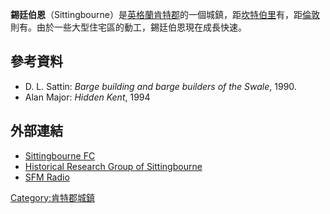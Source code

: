 {{expand|time=2016-03-20T15:22:52+00:00}}
{{no footnotes|time=2016-03-20T15:22:52+00:00}}
{{infobox UK place
|country                  = 英格蘭
|latitude                 = 51.34
|longitude                = 0.74
|official_name            = Sittingbourne
|static_image_name        = Sittingbourne in 2007.jpg
|static_image_caption     = 
|population               = 62,500
|shire_district           = [[Swale|Swale]]
|shire_county             = [[肯特郡|肯特郡]]
|region                   = 東南英格蘭
|constituency_westminster = [[錫廷伯恩和謝佩_(英國國會選區)|錫廷伯恩和謝佩]]
|post_town                = SITTINGBOURNE
|postcode_district        = ME9, ME10
|postcode_area            = ME
|dial_code                = 01795
|os_grid_reference        = TQ905635
}}
'''錫廷伯恩'''（Sittingbourne）是[[英格蘭|英格蘭]][[肯特郡|肯特郡]]的一個城鎮，距[[坎特伯里|坎特伯里]]有{{convert|17|mi|km}}，距[[倫敦|倫敦]]則有{{convert|45|mi|km}}。由於一些大型住宅區的動工，錫廷伯恩現在成長快速。 
==參考資料==
{{reflist|2}}
* D. L. Sattin: ''Barge building and barge builders of the Swale'', 1990.
* Alan Major: ''Hidden Kent'', 1994
==外部連結==
{{Commons category|Sittingbourne}}
{{Wikivoyage}}
* [http://www.sittingbournefc.co.uk/ Sittingbourne FC] {{Wayback|url=http://www.sittingbournefc.co.uk/ |date=20180208094940 }}
* [http://www.hrgs.co.uk/ Historical Research Group of Sittingbourne] {{Wayback|url=http://www.hrgs.co.uk/ |date=20210510171700 }}
* [http://www.sfmradio.com/ SFM Radio] {{Wayback|url=http://www.sfmradio.com/ |date=20210510171652 }}
[[Category:肯特郡城鎮|Category:肯特郡城鎮]]